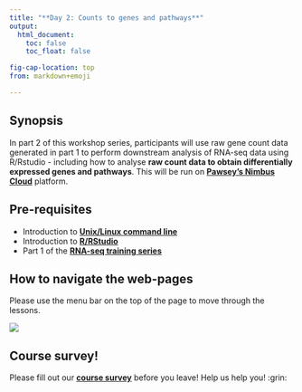 ```yaml
---
title: "**Day 2: Counts to genes and pathways**"
output:
  html_document:
    toc: false
    toc_float: false

fig-cap-location: top
from: markdown+emoji

---
```


## **Synopsis**{.unlisted}

In part 2 of this workshop series, participants will use raw gene count data generated in part 1 to perform downstream analysis of RNA-seq data using R/Rstudio - including how to analyse **raw count data to obtain differentially expressed genes and pathways**. This will be run on **[Pawsey's Nimbus Cloud](https://support.pawsey.org.au/documentation/display/US/Cloud+Documentation)** platform.

## **Pre-requisites** {.unlisted}

- Introduction to **[Unix/Linux command line](https://datacarpentry.org/shell-genomics/)** 
- Introduction to **[R/RStudio](https://datacarpentry.org/genomics-r-intro/)**
- Part 1 of the **[RNA-seq training series](https://sydney-informatics-hub.github.io/training.RNAseq.series/)**

## **How to navigate the web-pages** {.unlisted}
Please use the menu bar on the top of the page to move through the lessons.

![](/fig/MenuBar_Day2.png)

## **Course survey!** {.unlisted}

Please fill out our **[course survey]( https://www.surveymonkey.com/r/rnaseq2022)** before you leave! Help us help you! :grin: